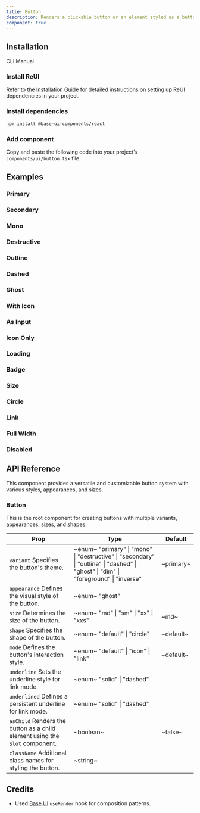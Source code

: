 ```yaml
---
title: Button
description: Renders a clickable button or an element styled as a button
component: true
---
```


## Installation

<Tabs defaultValue="cli">

<TabsList>
  <TabsTrigger value="cli">CLI</TabsTrigger>
  <TabsTrigger value="manual">Manual</TabsTrigger>
</TabsList>

<TabsContent value="cli">
  <CliCommands name="base-button" />
</TabsContent>

<TabsContent value="manual">    
<Steps>

### Install ReUI

Refer to the [Installation Guide](/docs/installation) for detailed instructions on setting up ReUI dependencies in your project.

### Install dependencies

```bash
npm install @base-ui-components/react
```

### Add component

Copy and paste the following code into your project’s `components/ui/button.tsx` file.

<ComponentPreview name="base-button" />

</Steps>

</TabsContent>

</Tabs>

## Examples

### Primary

<ExamplePreview path="base-button/primary" />

### Secondary

<ExamplePreview path="base-button/secondary" />

### Mono

<ExamplePreview path="base-button/mono" />

### Destructive

<ExamplePreview path="base-button/destructive" />

### Outline

<ExamplePreview path="base-button/outline" />

### Dashed

<ExamplePreview path="base-button/dashed" />

### Ghost

<ExamplePreview path="base-button/ghost" />

### With Icon

<ExamplePreview path="base-button/with-icon" />

### As Input

<ExamplePreview path="base-button/as-input" />

### Icon Only

<ExamplePreview path="base-button/icon" />

### Loading

<ExamplePreview path="base-button/loading" />

### Badge

<ExamplePreview path="base-button/badge" />

### Size

<ExamplePreview path="base-button/size" />

### Circle

<ExamplePreview path="base-button/circle" />

### Link

<ExamplePreview path="base-button/link" />

### Full Width

<ExamplePreview path="base-button/full-width" />

### Disabled

<ExamplePreview path="base-button/disabled" />

## API Reference

This component provides a versatile and customizable button system with various styles, appearances, and sizes.

### Button

This is the root component for creating buttons with multiple variants, appearances, sizes, and shapes.

| **Prop**                                                                                               | **Type**                                                                                                                                                          | **Default** |
| ------------------------------------------------------------------------------------------------------ | ----------------------------------------------------------------------------------------------------------------------------------------------------------------- | ----------- |
| `variant` <PopoverInfo>Specifies the button's theme.</PopoverInfo>                                     | ~enum~ <PopoverInfo> "primary" \| "mono" \| "destructive" \| "secondary" \| "outline" \| "dashed" \| "ghost" \| "dim" \| "foreground" \| "inverse" </PopoverInfo> | ~primary~   |
| `appearance` <PopoverInfo>Defines the visual style of the button.</PopoverInfo>                        | ~enum~ <PopoverInfo> "ghost" </PopoverInfo>                                                                                                                       | <Na/>       |
| `size` <PopoverInfo>Determines the size of the button.</PopoverInfo>                                   | ~enum~ <PopoverInfo> "md" \| "sm" \| "xs" \| "xxs" </PopoverInfo>                                                                                                 | ~md~        |
| `shape` <PopoverInfo>Specifies the shape of the button.</PopoverInfo>                                  | ~enum~ <PopoverInfo> "default" \| "circle" </PopoverInfo>                                                                                                         | ~default~   |
| `mode` <PopoverInfo>Defines the button's interaction style.</PopoverInfo>                              | ~enum~ <PopoverInfo> "default" \| "icon" \| "link" </PopoverInfo>                                                                                                 | ~default~   |
| `underline` <PopoverInfo>Sets the underline style for link mode.</PopoverInfo>                         | ~enum~ <PopoverInfo> "solid" \| "dashed" </PopoverInfo>                                                                                                           | <Na/>       |
| `underlined` <PopoverInfo>Defines a persistent underline for link mode.</PopoverInfo>                  | ~enum~ <PopoverInfo> "solid" \| "dashed" </PopoverInfo>                                                                                                           | <Na/>       |
| `asChild` <PopoverInfo>Renders the button as a child element using the `Slot` component.</PopoverInfo> | ~boolean~                                                                                                                                                         | ~false~     |
| `className` <PopoverInfo>Additional class names for styling the button.</PopoverInfo>                  | ~string~                                                                                                                                                          | <Na/>       |

## Credits

- Used [Base UI](https://base-ui.com/react/components/avatar) `useRender` hook for composition patterns. 
